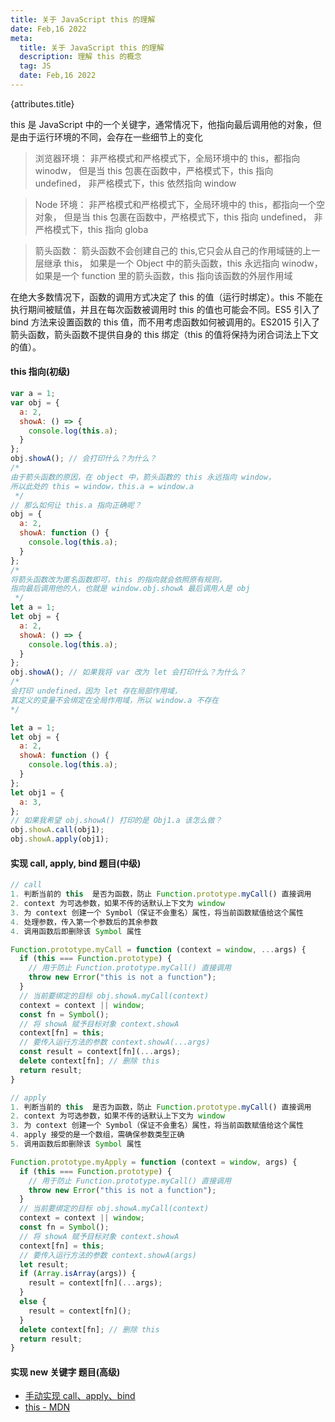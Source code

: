```yaml
---
title: 关于 JavaScript this 的理解
date: Feb,16 2022
meta:
  title: 关于 JavaScript this 的理解
  description: 理解 this 的概念
  tag: JS
  date: Feb,16 2022
---
```



<PostTagFC type={attributes.meta.tag} date={attributes.meta.date}/>

<PostTitleFC>{attributes.title}</PostTitleFC>

<p><MarkFC>this</MarkFC> 是 JavaScript 中的一个关键字，通常情况下，他指向最后调用他的对象，但是由于运行环境的不同，会存在一些细节上的变化</p>

> 浏览器环境：
> 非严格模式和严格模式下，全局环境中的 this，都指向 winodw，
> 但是当 this 包裹在函数中，严格模式下，this 指向 undefined，
> 非严格模式下，this 依然指向 window

> Node 环境：
> 非严格模式和严格模式下，全局环境中的 this，都指向一个空对象，
> 但是当 this 包裹在函数中，严格模式下，this 指向 undefined，
> 非严格模式下，this 指向 globa

> 箭头函数：
> 箭头函数不会创建自己的 this,它只会从自己的作用域链的上一层继承 this，
> 如果是一个 Object 中的箭头函数，this 永远指向 winodw，
> 如果是一个 function 里的箭头函数，this 指向该函数的外层作用域

在绝大多数情况下，函数的调用方式决定了 this 的值（运行时绑定）。this 不能在执行期间被赋值，并且在每次函数被调用时 this 的值也可能会不同。ES5 引入了 bind 方法来设置函数的 this 值，而不用考虑函数如何被调用的。ES2015 引入了箭头函数，箭头函数不提供自身的 this 绑定（this 的值将保持为闭合词法上下文的值）。

<h4>this 指向(初级)</h4>

```js
var a = 1;
var obj = {
  a: 2,
  showA: () => {
    console.log(this.a);
  }
};
obj.showA(); // 会打印什么？为什么？
/*
由于箭头函数的原因，在 object 中，箭头函数的 this 永远指向 window，
所以此处的 this = window，this.a = window.a
 */
// 那么如何让 this.a 指向正确呢？
obj = {
  a: 2,
  showA: function () {
    console.log(this.a);
  }
};
/*
将箭头函数改为匿名函数即可，this 的指向就会依照原有规则，
指向最后调用他的人，也就是 window.obj.showA 最后调用人是 obj
 */
let a = 1;
let obj = {
  a: 2,
  showA: () => {
    console.log(this.a);
  }
};
obj.showA(); // 如果我将 var 改为 let 会打印什么？为什么？
/*
会打印 undefined，因为 let 存在局部作用域，
其定义的变量不会绑定在全局作用域，所以 window.a 不存在
*/

let a = 1;
let obj = {
  a: 2,
  showA: function () {
    console.log(this.a);
  }
};
let obj1 = {
  a: 3,
};
// 如果我希望 obj.showA() 打印的是 Obj1.a 该怎么做？
obj.showA.call(obj1);
obj.showA.apply(obj1);
```

<h4>实现 call, apply, bind 题目(中级)</h4>

```js
// call
1. 判断当前的 this  是否为函数，防止 Function.prototype.myCall() 直接调用
2. context 为可选参数，如果不传的话默认上下文为 window
3. 为 context 创建一个 Symbol（保证不会重名）属性，将当前函数赋值给这个属性
4. 处理参数，传入第一个参数后的其余参数
4. 调用函数后即删除该 Symbol 属性

Function.prototype.myCall = function (context = window, ...args) {
  if (this === Function.prototype) {
    // 用于防止 Function.prototype.myCall() 直接调用
    throw new Error("this is not a function");
  }
  // 当前要绑定的目标 obj.showA.myCall(context)
  context = context || window;
  const fn = Symbol();
  // 将 showA 赋予目标对象 context.showA
  context[fn] = this;
  // 要传入运行方法的参数 context.showA(...args)
  const result = context[fn](...args);
  delete context[fn]; // 删除 this
  return result;
}

// apply
1. 判断当前的 this  是否为函数，防止 Function.prototype.myCall() 直接调用
2. context 为可选参数，如果不传的话默认上下文为 window
3. 为 context 创建一个 Symbol（保证不会重名）属性，将当前函数赋值给这个属性
4. apply 接受的是一个数组，需确保参数类型正确
5. 调用函数后即删除该 Symbol 属性

Function.prototype.myApply = function (context = window, args) {
  if (this === Function.prototype) {
    // 用于防止 Function.prototype.myCall() 直接调用
    throw new Error("this is not a function");
  }
  // 当前要绑定的目标 obj.showA.myCall(context)
  context = context || window;
  const fn = Symbol();
  // 将 showA 赋予目标对象 context.showA
  context[fn] = this;
  // 要传入运行方法的参数 context.showA(args)
  let result;
  if (Array.isArray(args)) {
    result = context[fn](...args);
  }
  else {
    result = context[fn]();
  }
  delete context[fn]; // 删除 this
  return result;
}
```

<h4>实现 new 关键字 题目(高级)</h4>

-   [手动实现 call、apply、bind](http://www.conardli.top/docs/JavaScript/%E6%89%8B%E5%8A%A8%E5%AE%9E%E7%8E%B0call%E3%80%81apply%E3%80%81bind.html#%E6%A8%A1%E6%8B%9F%E5%AE%9E%E7%8E%B0call)
-   [this - MDN](https://developer.mozilla.org/zh-CN/docs/Web/JavaScript/Reference/Operators/this)
